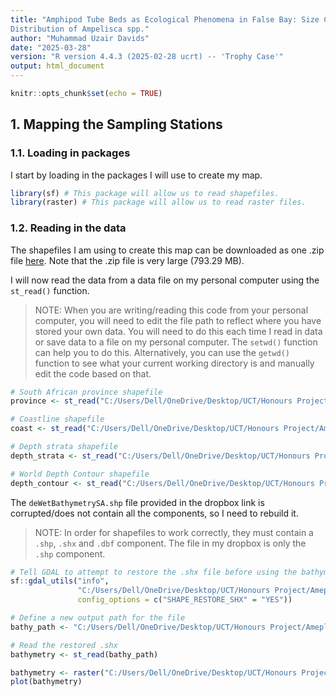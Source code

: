```yaml
---
title: "Amphipod Tube Beds as Ecological Phenomena in False Bay: Size Class 
Distribution of Ampelisca spp."
author: "Muhammad Uzair Davids"
date: "2025-03-28"
version: "R version 4.4.3 (2025-02-28 ucrt) -- 'Trophy Case'"
output: html_document
---
```


```r
knitr::opts_chunk$set(echo = TRUE)
```

## **1. Mapping the Sampling Stations**
### **1.1. Loading in packages**

I start by loading in the packages I will use to create my map.

```r
library(sf) # This package will allow us to read shapefiles.
library(raster) # This package will allow us to read raster files.
```

### **1.2. Reading in the data**

The shapefiles I am using to create this map can be downloaded as one .zip file 
[here](https://www.dropbox.com/scl/fi/9fz9bgilr2pp98uoyxthl/Shapefiles_False_Bay.zip?rlkey=msl4u8sleeho5x8ftxyttsp5w&st=rdzdgjw2&dl=0). Note that the .zip file is very large (793.29 MB).

I will now read the data from a data file on my personal computer using the `st_read()` function.

> NOTE: When you are writing/reading this code from your personal computer, you will need to edit the file path to reflect where you have stored your own data. You will need to do this each time I read in data or save data to a file on my personal computer. The `setwd()` function can help you to do this. Alternatively, you can use the `getwd()` function to see what your current working directory is and manually edit the code based on that.

```r
# South African province shapefile
province <- st_read("C:/Users/Dell/OneDrive/Desktop/UCT/Honours Project/Ameplisca-Size-Class-Distribution/Data/Shapefiles_False_Bay/SA Provinces/provincial.shp") 

# Coastline shapefile
coast <- st_read("C:/Users/Dell/OneDrive/Desktop/UCT/Honours Project/Ameplisca-Size-Class-Distribution/Data/Shapefiles_False_Bay/SA Coastline/SA Coastline.shp") 

# Depth strata shapefile
depth_strata <- st_read("C:/Users/Dell/OneDrive/Desktop/UCT/Honours Project/Ameplisca-Size-Class-Distribution/Data/Shapefiles_False_Bay/SA Depth Strata - NSBA/depth_strata.shp") 

# World Depth Contour shapefile
depth_contour <- st_read("C:/Users/Dell/OneDrive/Desktop/UCT/Honours Project/Ameplisca-Size-Class-Distribution/Data/Shapefiles_False_Bay/World Depth Contours - hires - 2019/gebco_2019_contours.shp")
```

The `deWetBathymetrySA.shp` file provided in the dropbox link is corrupted/does not contain all the components, so I need to rebuild it. 

> NOTE: In order for shapefiles to work correctly, they must contain a `.shp`, `.shx` and `.dbf` component. The file in my dropbox is only the `.shp` component.  

```r
# Tell GDAL to attempt to restore the .shx file before using the bathymetry shapefile. 
sf::gdal_utils("info", 
               "C:/Users/Dell/OneDrive/Desktop/UCT/Honours Project/Ameplisca-Size-Class-Distribution/Data/Shapefiles_False_Bay/deWetBathymetrySA.shp", 
               config_options = c("SHAPE_RESTORE_SHX" = "YES"))

# Define a new output path for the file
bathy_path <- "C:/Users/Dell/OneDrive/Desktop/UCT/Honours Project/Ameplisca-Size-Class-Distribution/Data/Shapefiles_False_Bay/deWetBathymetrySA.shp"

# Read the restored .shx
bathymetry <- st_read(bathy_path)
```
```r
bathymetry <- raster("C:/Users/Dell/OneDrive/Desktop/UCT/Honours Project/Ameplisca-Size-Class-Distribution/Data/Willem de Wet Bathymetry of Southern Africa Continental Shelf.grd")
plot(bathymetry)
```

